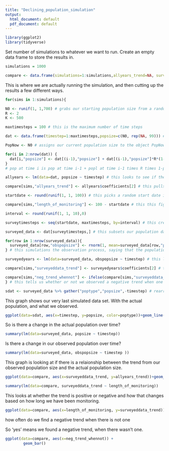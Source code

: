 ```yaml
---
title: "Declining_population_simulation"
output:
  html_document: default
  pdf_document: default
---
```


```r
library(ggplot2)
library(tidyverse)
```


Set number of simulations to whatever we want to run. Create an empty data frame to store the results in.

```r
simulations = 1000

compare <- data.frame(simulations=1:simulations,allyears_trend=NA, surveyeddata_trend=NA, length_of_monitoring=NA, neg_trend_whennot=NA)
```

This is where we are actually running the simulation, and then cutting up the results a few different ways. 
```r
for(sims in 1:simulations){

N0 <- runif(1, 1,700) # grabs our starting population size from a random uniform distribution
R <- 2
K <- 500

maxtimesteps = 100 # this is the maximum number of time steps

dat <- data.frame(timestep=1:maxtimesteps,popsize=c(N0, rep(NA, 99))) # this sets our initial population size at time step one and creates an otherwise empty data frame to contain the results

PopNow <- N0 # assigns our current population size to the object PopNow

for(i in 2:nrow(dat)) { 
  dat[i,"popsize"] <- dat[(i-1),"popsize"] + dat[(i-1),"popsize"]*R*(1-dat[(i-1),"popsize"]/K)*rnorm(1, mean=1, sd=0.1)    
} 
# pop at time i is pop at time i-1 + popl at time i-1 times R times 1-pop at i-1 divided by K times error term. 

allyears <- lm(data=dat, popsize ~ timestep) # this looks to see if there is a trend in this simulated population. 

compare[sims,"allyears_trend"] <- allyears$coefficients[2] # this pulls out the beta value for that trend

startdate <- round(runif(1, 1, 100)) # this picks a random start date in those 100 time steps

compare[sims,"length_of_monitoring"] <- 100 - startdate # this this figures out how long the monitoring will run for based on the start date

interval <- round(runif(1, 1, 10),0)

surveytimesteps <- seq(startdate, maxtimesteps, by=interval) # this creates time steps every two years from the start date to the end of our timesteps. 

surveyed_data <- dat[surveytimesteps,] # this subsets our population data to include on the timesteps we surveyed

for(row in 1:nrow(surveyed_data)){ 
  surveyed_data[row,"obspopsize"] <- rnorm(1, mean=surveyed_data[row,"popsize"], sd=0.6*surveyed_data[row,"popsize"])
} # this simulations the observation process, saying that the population size we observe is being pulled from a normal distribution around the actual population size with a 0.6*pop size standard deviation. 

surveyedyears <- lm(data=surveyed_data, obspopsize ~ timestep) # this looks for a trend between our observed population size and time. 

compare[sims,"surveyeddata_trend"] <- surveyedyears$coefficients[2] # this pulls out that beta coefficient

compare[sims,"neg_trend_whennot"] <- ifelse(compare[sims,"surveyeddata_trend"]<0&compare[sims,"allyears_trend"]>0,"yes","no")
} # this tells us whether or not we observed a negative trend when one did not actually occur. 

sdat <- surveyed_data %>% gather("poptype","popsize",-timestep) # rearranging data for graphing
```

This graph shows our very last simulated data set. With the actual population, and what we observed. 
```r
ggplot(data=sdat, aes(x=timestep, y=popsize, color=poptype))+geom_line()+geom_smooth(method="lm")
```

So is there a change in the actual population over time?

```r
summary(lm(data=surveyed_data, popsize ~ timestep))
```

Is there a change in our observed population over time?

```r
summary(lm(data=surveyed_data, obspopsize ~ timestep ))
```

This graph is looking at if there is a relaionship between the trend from our observed population size and the actual population size. 
```r
ggplot(data=compare, aes(x=surveyeddata_trend, y=allyears_trend))+geom_point()+geom_smooth(method="lm")

summary(lm(data=compare, surveyeddata_trend ~ length_of_monitoring))
```

This looks at whether the trend is positive or negative and how that changes based on how long we have been monitoring. 

```r
ggplot(data=compare, aes(x=length_of_monitoring, y=surveyeddata_trend))+geom_point()+geom_smooth(method="lm")
```


how often do we find a negative trend when there is not one 

So 'yes' means we found a negative trend, when there wasn't one. 
```r
ggplot(data=compare, aes(x=neg_trend_whennot)) + 
        geom_bar()
```

